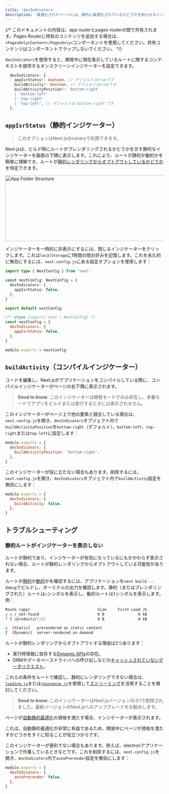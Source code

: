 ```yaml
---
title: 'devIndicators'
description: '最適化されたページには、静的に最適化されているかどうかを知らせるインジケーターが含まれています。ここでオプトアウトできます。'
---
```


{/* このドキュメントの内容は、app routerとpages routerの間で共有されます。Pages Routerに特有のコンテンツを追加する場合は、`<PagesOnly>Content</PagesOnly>`コンポーネントを使用してください。共有コンテンツはコンポーネントでラップしないでください。 */}

<AppOnly>

`devIndicators`を使用すると、開発中に現在表示しているルートに関するコンテキストを提供するオンスクリーンインジケーターを設定できます。

```ts filename="Types"
  devIndicators: {
    appIsrStatus?: boolean, // デフォルトはtrueです
    buildActivity?: boolean, // デフォルトはtrueです
    buildActivityPosition?: 'bottom-right'
    | 'bottom-left'
    | 'top-right'
    | 'top-left', // デフォルトは'bottom-right'です
  },
```

## `appIsrStatus`（静的インジケーター）

> このオプションはNext.jsのcanaryで利用できます。

Next.jsは、ビルド時にルートがプレンダリングされるかどうかを示す静的なインジケーターを画面の下隅に表示します。これにより、ルートが静的か動的かを簡単に理解でき、ルートが[静的レンダリングからオプトアウトしているかどうか](#static-route-not-showing-the-indicator)を特定できます。

<Image
  alt="App Folder Structure"
  srcLight="/docs/light/static-indicator.png"
  srcDark="/docs/dark/static-indicator.png"
  width="1600"
  height="208"
/>

インジケーターを一時的に非表示にするには、閉じるインジケーターをクリックします。これは`localStorage`に1時間の間お好みを記憶します。これを永久的に無効にするには、`next.config.js`にある設定オプションを使用します：

```ts filename="next.config.ts" switcher
import type { NextConfig } from 'next'

const nextConfig: NextConfig = {
  devIndicators: {
    appIsrStatus: false,
  },
}

export default nextConfig
```

```js filename="next.config.js" switcher
/** @type {import('next').NextConfig} */
const nextConfig = {
  devIndicators: {
    appIsrStatus: false,
  },
}

module.exports = nextConfig
```

## `buildActivity`（コンパイルインジケーター）

コードを編集し、Next.jsがアプリケーションをコンパイルしている際に、コンパイルインジケーターがページの右下隅に表示されます。

> **Good to know**: このインジケーターは開発モードでのみ存在し、本番モードでアプリをビルドまたは実行するときには表示されません。

このインジケーターがページ上で他の要素と競合している場合は、`next.config.js`を開き、`devIndicators`オブジェクト内で`buildActivityPosition`を`bottom-right`（デフォルト）、`bottom-left`、`top-right`または`top-left`に設定します：

```js filename="next.config.js"
module.exports = {
  devIndicators: {
    buildActivityPosition: 'bottom-right',
  },
}
```

このインジケーターが役に立たない場合もあります。削除するには、`next.config.js`を開き、`devIndicators`オブジェクト内で`buildActivity`設定を無効にします：

```js filename="next.config.js"
module.exports = {
  devIndicators: {
    buildActivity: false,
  },
}
```

## トラブルシューティング

### 静的ルートがインジケーターを表示しない

ルートが静的であり、インジケーターが有効になっているにもかかわらず表示されない場合、ルートが静的レンダリングからオプトアウトしている可能性があります。

ルートが[静的](/docs/app/building-your-application/rendering/server-components#static-rendering-default)か[動的](/docs/app/building-your-application/rendering/server-components#dynamic-rendering)かを確認するには、アプリケーションを`next build --debug`でビルドし、ターミナルの出力を確認します。静的（またはプレンダリングされた）ルートは`○`シンボルを表示し、動的ルートは`ƒ`シンボルを表示します。例：

```bash filename="Build Output"
Route (app)                              Size     First Load JS
┌ ○ /_not-found                          0 B               0 kB
└ ƒ /products/[id]                       0 B               0 kB

○  (Static)   prerendered as static content
ƒ  (Dynamic)  server-rendered on demand
```

ルートが静的レンダリングからオプトアウトする理由は2つあります：

- 実行時情報に依存する[Dynamic APIs](/docs/app/building-your-application/rendering/server-components#dynamic-apis)の存在。
- ORMやデータベースドライバへの呼び出しなどの[キャッシュされていないデータリクエスト](/docs/app/building-your-application/data-fetching/fetching)。

これらの条件をルートで確認し、静的にレンダリングできない場合は、[`loading.js`](/docs/app/api-reference/file-conventions/loading)または[`<Suspense />`](https://react.dev/reference/react/Suspense)を使用して[ストリーミング](/docs/app/building-your-application/routing/loading-ui-and-streaming#what-is-streaming)を活用することを検討してください。

</AppOnly>

<PagesOnly>

> **Good to know**: このインジケーターはNext.jsバージョン10.0.1で削除されました。最新バージョンのNext.jsへのアップグレードをお勧めします。

ページが[自動静的最適化](/docs/pages/building-your-application/rendering/automatic-static-optimization)の資格を満たす場合、インジケーターが表示されます。

これは、自動静的最適化が非常に有益であるため、開発中にページが資格を満たすかどうかをすぐに知ることが役立つからです。

このインジケーターが便利でない場合もあります。例えば、electronアプリケーションで作業しているときなどです。これを削除するには、`next.config.js`を開き、`devIndicators`内で`autoPrerender`設定を無効にします：

```js filename="next.config.js"
module.exports = {
  devIndicators: {
    autoPrerender: false,
  },
}
```

</PagesOnly>